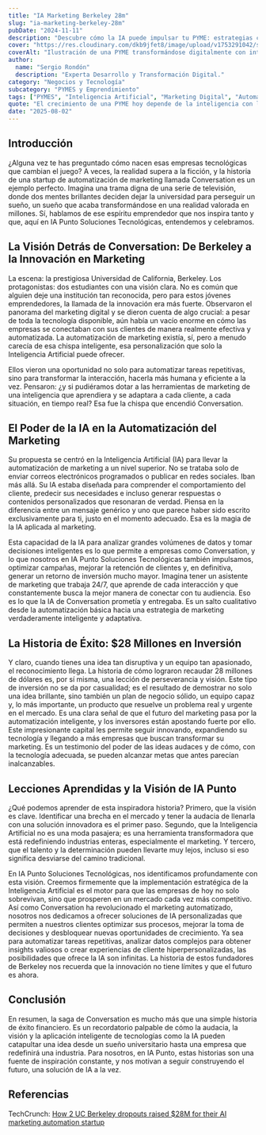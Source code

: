 ```yaml
---
title: "IA Marketing Berkeley 28m"
slug: "ia-marketing-berkeley-28m"
pubDate: "2024-11-11"
description: "Descubre cómo la IA puede impulsar tu PYME: estrategias concretas de marketing, automatización y datos para aumentar ventas."
cover: "https://res.cloudinary.com/dkb9jfet8/image/upload/v1753291042/small-business_kk56r6.jpg"
coverAlt: "Ilustración de una PYME transformándose digitalmente con inteligencia artificial."
author:
  name: "Sergio Rondón"
  description: "Experta Desarrollo y Transformación Digital."
category: "Negocios y Tecnología"
subcategory: "PYMES y Emprendimiento"
tags: ["PYMES", "Inteligencia Artificial", "Marketing Digital", "Automatización", "Ventas"]
quote: "El crecimiento de una PYME hoy depende de la inteligencia con la que se aplican datos, IA y estrategia. — Sergio Rondón"
date: "2025-08-02"
---
```




<h2 id="introduccion">Introducción</h2>

¿Alguna vez te has preguntado cómo nacen esas empresas tecnológicas que cambian el juego? A veces, la realidad supera a la ficción, y la historia de una startup de automatización de marketing llamada Conversation es un ejemplo perfecto. Imagina una trama digna de una serie de televisión, donde dos mentes brillantes deciden dejar la universidad para perseguir un sueño, un sueño que acaba transformándose en una realidad valorada en millones. Sí, hablamos de ese espíritu emprendedor que nos inspira tanto y que, aquí en IA Punto Soluciones Tecnológicas, entendemos y celebramos.

<h2 id="la-vision-detras-de-conversation">
  La Visión Detrás de Conversation: De Berkeley a la Innovación en Marketing
</h2>

La escena: la prestigiosa Universidad de California, Berkeley. Los protagonistas: dos estudiantes con una visión clara. No es común que alguien deje una institución tan reconocida, pero para estos jóvenes emprendedores, la llamada de la innovación era más fuerte. Observaron el panorama del marketing digital y se dieron cuenta de algo crucial: a pesar de toda la tecnología disponible, aún había un vacío enorme en cómo las empresas se conectaban con sus clientes de manera realmente efectiva y automatizada. La automatización de marketing existía, sí, pero a menudo carecía de esa chispa inteligente, esa personalización que solo la Inteligencia Artificial puede ofrecer.

Ellos vieron una oportunidad no solo para automatizar tareas repetitivas, sino para transformar la interacción, hacerla más humana y eficiente a la vez. Pensaron: ¿y si pudiéramos dotar a las herramientas de marketing de una inteligencia que aprendiera y se adaptara a cada cliente, a cada situación, en tiempo real? Esa fue la chispa que encendió Conversation.

<h2 id="el-poder-de-la-ia-en-la-automatizacion-del-marketing">
  El Poder de la IA en la Automatización del Marketing
</h2>

Su propuesta se centró en la Inteligencia Artificial (IA) para llevar la automatización de marketing a un nivel superior. No se trataba solo de enviar correos electrónicos programados o publicar en redes sociales. Iban más allá. Su IA estaba diseñada para comprender el comportamiento del cliente, predecir sus necesidades e incluso generar respuestas o contenidos personalizados que resonaran de verdad. Piensa en la diferencia entre un mensaje genérico y uno que parece haber sido escrito exclusivamente para ti, justo en el momento adecuado. Esa es la magia de la IA aplicada al marketing.

Esta capacidad de la IA para analizar grandes volúmenes de datos y tomar decisiones inteligentes es lo que permite a empresas como Conversation, y lo que nosotros en IA Punto Soluciones Tecnológicas también impulsamos, optimizar campañas, mejorar la retención de clientes y, en definitiva, generar un retorno de inversión mucho mayor. Imagina tener un asistente de marketing que trabaja 24/7, que aprende de cada interacción y que constantemente busca la mejor manera de conectar con tu audiencia. Eso es lo que la IA de Conversation prometía y entregaba. Es un salto cualitativo desde la automatización básica hacia una estrategia de marketing verdaderamente inteligente y adaptativa.

<h2 id="la-historia-de-exito-28-millones-en-inversion">
  La Historia de Éxito: $28 Millones en Inversión
</h2>

Y claro, cuando tienes una idea tan disruptiva y un equipo tan apasionado, el reconocimiento llega. La historia de cómo lograron recaudar 28 millones de dólares es, por sí misma, una lección de perseverancia y visión. Este tipo de inversión no se da por casualidad; es el resultado de demostrar no solo una idea brillante, sino también un plan de negocio sólido, un equipo capaz y, lo más importante, un producto que resuelve un problema real y urgente en el mercado. Es una clara señal de que el futuro del marketing pasa por la automatización inteligente, y los inversores están apostando fuerte por ello. Este impresionante capital les permite seguir innovando, expandiendo su tecnología y llegando a más empresas que buscan transformar su marketing. Es un testimonio del poder de las ideas audaces y de cómo, con la tecnología adecuada, se pueden alcanzar metas que antes parecían inalcanzables.

<h2 id="lecciones-aprendidas-y-la-vision-de-ia-punto">
  Lecciones Aprendidas y la Visión de IA Punto
</h2>

¿Qué podemos aprender de esta inspiradora historia? Primero, que la visión es clave. Identificar una brecha en el mercado y tener la audacia de llenarla con una solución innovadora es el primer paso. Segundo, que la Inteligencia Artificial no es una moda pasajera; es una herramienta transformadora que está redefiniendo industrias enteras, especialmente el marketing. Y tercero, que el talento y la determinación pueden llevarte muy lejos, incluso si eso significa desviarse del camino tradicional.

En IA Punto Soluciones Tecnológicas, nos identificamos profundamente con esta visión. Creemos firmemente que la implementación estratégica de la Inteligencia Artificial es el motor para que las empresas de hoy no solo sobrevivan, sino que prosperen en un mercado cada vez más competitivo. Así como Conversation ha revolucionado el marketing automatizado, nosotros nos dedicamos a ofrecer soluciones de IA personalizadas que permiten a nuestros clientes optimizar sus procesos, mejorar la toma de decisiones y desbloquear nuevas oportunidades de crecimiento. Ya sea para automatizar tareas repetitivas, analizar datos complejos para obtener insights valiosos o crear experiencias de cliente hiperpersonalizadas, las posibilidades que ofrece la IA son infinitas. La historia de estos fundadores de Berkeley nos recuerda que la innovación no tiene límites y que el futuro es ahora.

<h2 id="conclusion">Conclusión</h2>

En resumen, la saga de Conversation es mucho más que una simple historia de éxito financiero. Es un recordatorio palpable de cómo la audacia, la visión y la aplicación inteligente de tecnologías como la IA pueden catapultar una idea desde un sueño universitario hasta una empresa que redefinirá una industria. Para nosotros, en IA Punto, estas historias son una fuente de inspiración constante, y nos motivan a seguir construyendo el futuro, una solución de IA a la vez.

<h2 id="referencias">Referencias</h2>

TechCrunch: <a href="https://techcrunch.com/2025/07/30/how-2-uc-berkeley-dropouts-raised-28m-for-their-ai-marketing-automation-startup/" target="_blank" rel="noopener noreferrer">How 2 UC Berkeley dropouts raised $28M for their AI marketing automation startup</a>
